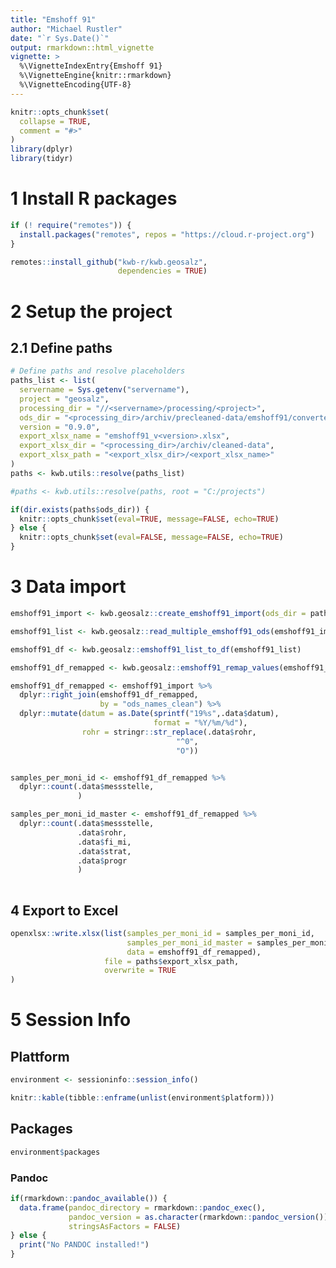 ```yaml
---
title: "Emshoff 91"
author: "Michael Rustler"
date: "`r Sys.Date()`"
output: rmarkdown::html_vignette
vignette: >
  %\VignetteIndexEntry{Emshoff 91}
  %\VignetteEngine{knitr::rmarkdown}
  %\VignetteEncoding{UTF-8}
---
```

  
```r
knitr::opts_chunk$set(
  collapse = TRUE,
  comment = "#>"
)
library(dplyr)
library(tidyr)
```

# 1 Install R packages

```r
if (! require("remotes")) {
  install.packages("remotes", repos = "https://cloud.r-project.org")
}

remotes::install_github("kwb-r/kwb.geosalz", 
                        dependencies = TRUE)
```

# 2 Setup the project 

## 2.1 Define paths

```r
# Define paths and resolve placeholders
paths_list <- list(
  servername = Sys.getenv("servername"),
  project = "geosalz", 
  processing_dir = "//<servername>/processing/<project>",
  ods_dir = "<processing_dir>/archiv/precleaned-data/emshoff91/converted_ods", 
  version = "0.9.0",
  export_xlsx_name = "emshoff91_v<version>.xlsx",
  export_xlsx_dir = "<processing_dir>/archiv/cleaned-data",
  export_xlsx_path = "<export_xlsx_dir>/<export_xlsx_name>"
)
paths <- kwb.utils::resolve(paths_list)

#paths <- kwb.utils::resolve(paths, root = "C:/projects")
```

```r
if(dir.exists(paths$ods_dir)) {
  knitr::opts_chunk$set(eval=TRUE, message=FALSE, echo=TRUE)
} else {
  knitr::opts_chunk$set(eval=FALSE, message=FALSE, echo=TRUE)
}
```


# 3 Data import


```r
emshoff91_import <- kwb.geosalz::create_emshoff91_import(ods_dir = paths$ods_dir)

emshoff91_list <- kwb.geosalz::read_multiple_emshoff91_ods(emshoff91_import)

emshoff91_df <- kwb.geosalz::emshoff91_list_to_df(emshoff91_list)

emshoff91_df_remapped <- kwb.geosalz::emshoff91_remap_values(emshoff91_df)

emshoff91_df_remapped <- emshoff91_import %>%  
  dplyr::right_join(emshoff91_df_remapped,
                    by = "ods_names_clean") %>% 
  dplyr::mutate(datum = as.Date(sprintf("19%s",.data$datum),
                                format = "%Y/%m/%d"), 
                rohr = stringr::str_replace(.data$rohr, 
                                     "^0", 
                                     "O"))


samples_per_moni_id <- emshoff91_df_remapped %>%  
  dplyr::count(.data$messstelle, 
               ) 

samples_per_moni_id_master <- emshoff91_df_remapped %>%  
  dplyr::count(.data$messstelle, 
               .data$rohr,
               .data$fi_mi, 
               .data$strat,
               .data$progr
               ) 
                                            
```


## 4 Export to Excel

```r
openxlsx::write.xlsx(list(samples_per_moni_id = samples_per_moni_id, 
                          samples_per_moni_id_master = samples_per_moni_id_master,
                          data = emshoff91_df_remapped),
                     file = paths$export_xlsx_path,
                     overwrite = TRUE
)
```


# 5 Session Info 

## Plattform

```r
environment <- sessioninfo::session_info()  

knitr::kable(tibble::enframe(unlist(environment$platform)))

```

## Packages

```r

environment$packages

```

### Pandoc

```r

if(rmarkdown::pandoc_available()) {
  data.frame(pandoc_directory = rmarkdown::pandoc_exec(),
             pandoc_version = as.character(rmarkdown::pandoc_version()), 
             stringsAsFactors = FALSE)
} else {
  print("No PANDOC installed!")
}

```



